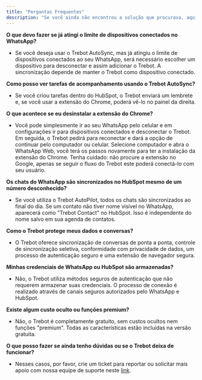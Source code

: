 ```yaml
---
title: "Perguntas Frequentes"
description: "Se você ainda não encontrou a solução que procurava, aqui compartilhamos algumas das perguntas mais frequentes e suas respostas. Esperamos que seja útil."
---
```


**O que devo fazer se já atingi o limite de dispositivos conectados no WhatsApp?**

- Se você deseja usar o Trebot AutoSync, mas já atingiu o limite de dispositivos conectados ao seu WhatsApp, será necessário escolher um dispositivo para desconectar e assim adicionar o Trebot. A sincronização depende de manter o Trebot como dispositivo conectado.

**Como posso ver tarefas de acompanhamento usando o Trebot AutoSync?**

- Se você criou tarefas dentro do HubSpot, o Trebot enviará um lembrete e, se você usar a extensão do Chrome, poderá vê-lo no painel da direita.

**O que acontece se eu desinstalar a extensão do Chrome?**

- Você pode simplesmente ir ao seu WhatsApp pelo celular e em configurações ir para dispositivos conectados e desconectar o Trebot. Em seguida, o Trebot pedirá para reconectar e dará a opção de continuar pelo computador ou celular. Selecione computador e abra o WhatsApp Web, você terá os passos novamente para ter a instalação da extensão do Chrome. Tenha cuidado: não procure a extensão no Google, apenas se seguir o fluxo do Trebot este poderá conectá-lo com seu usuário.

**Os chats do WhatsApp são sincronizados no HubSpot mesmo de um número desconhecido?**

- Se você utiliza o Trebot AutoPilot, todos os chats são sincronizados ao final do dia. Se um contato não tiver nome visível no WhatsApp, aparecerá como "Trebot Contact" no HubSpot. Isso é independente do nome salvo em sua agenda de contatos.

**Como o Trebot protege meus dados e conversas?**

- O Trebot oferece sincronização de conversas de ponta a ponta, controle de sincronização seletiva, conformidade com privacidade de dados, um processo de autenticação seguro e uma extensão de navegador segura.

**Minhas credenciais de WhatsApp ou HubSpot são armazenadas?**

- Não, o Trebot utiliza métodos seguros de autenticação que não requerem armazenar suas credenciais. O processo de conexão é realizado através de canais seguros autorizados pelo WhatsApp e HubSpot.

**Existe algum custo oculto ou funções premium?**

- Não, o Trebot é completamente gratuito, sem custos ocultos nem funções "premium". Todas as características estão incluídas na versão gratuita.

**O que posso fazer se ainda tenho dúvidas ou se o Trebot deixa de funcionar?**

- Nesses casos, por favor, crie um ticket para reportar ou solicitar mais apoio com nossa equipe de suporte neste [link](https://support-treble.atlassian.net/servicedesk/customer/portal/1/group/16/create/298). 